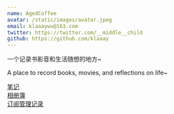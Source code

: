```yaml
---
name: AgedCoffee
avatar: /static/images/avatar.jpeg
email: klaaaywu@163.com
twitter: https://twitter.com/__middle__child
github: https://github.com/klaaay
---
```


一个记录书影音和生活随想的地方~

A place to record books, movies, and reflections on life~

[笔记](/blog/resources-save/tech-note/note)  
[相册簿](/blog/photo-gallery/photos)  
[订阅管理记录](/blog/life/subscription)
